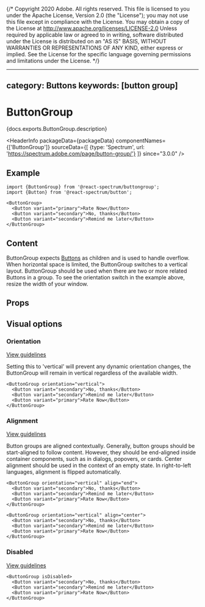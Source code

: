 {/* Copyright 2020 Adobe. All rights reserved.
This file is licensed to you under the Apache License, Version 2.0 (the "License");
you may not use this file except in compliance with the License. You may obtain a copy
of the License at http://www.apache.org/licenses/LICENSE-2.0
Unless required by applicable law or agreed to in writing, software distributed under
the License is distributed on an "AS IS" BASIS, WITHOUT WARRANTIES OR REPRESENTATIONS
OF ANY KIND, either express or implied. See the License for the specific language
governing permissions and limitations under the License. */}



---
category: Buttons
keywords: [button group]
---

# ButtonGroup

<PageDescription>{docs.exports.ButtonGroup.description}</PageDescription>

<HeaderInfo
  packageData={packageData}
  componentNames={['ButtonGroup']}
  sourceData={[
    {type: 'Spectrum', url: 'https://spectrum.adobe.com/page/button-group/'}
  ]}
  since="3.0.0" />

## Example
```tsx example
import {ButtonGroup} from '@react-spectrum/buttongroup';
import {Button} from '@react-spectrum/button';

<ButtonGroup>
  <Button variant="primary">Rate Now</Button>
  <Button variant="secondary">No, thanks</Button>
  <Button variant="secondary">Remind me later</Button>
</ButtonGroup>
```

## Content
ButtonGroup expects [Buttons](./Button.html) as children and is used to handle overflow. When horizontal space is limited, the ButtonGroup switches to a vertical layout. ButtonGroup should be used when there are two or more related Buttons in a group.
To see the orientation switch in the example above, resize the width of your window.

## Props

<PropTable component={docs.exports.ButtonGroup} links={docs.links} />

## Visual options

### Orientation
[View guidelines](https://spectrum.adobe.com/page/button-group/#Orientation)

Setting this to 'vertical' will prevent any dynamic orientation changes, the ButtonGroup will remain in vertical regardless of the available width.
```tsx example
<ButtonGroup orientation="vertical">
  <Button variant="secondary">No, thanks</Button>
  <Button variant="secondary">Remind me later</Button>
  <Button variant="primary">Rate Now</Button>
</ButtonGroup>
```

### Alignment
[View guidelines](https://spectrum.adobe.com/page/button-group/#Align-button-groups-based-on-content)

Button groups are aligned contextually. Generally, button groups should be start-aligned to follow content. However, they should be end-aligned inside container components, such as in dialogs, popovers, or cards. Center alignment should be used in the context of an empty state. In right-to-left languages, alignment is flipped automatically.

```tsx example
<ButtonGroup orientation="vertical" align="end">
  <Button variant="secondary">No, thanks</Button>
  <Button variant="secondary">Remind me later</Button>
  <Button variant="primary">Rate Now</Button>
</ButtonGroup>
```

```tsx example
<ButtonGroup orientation="vertical" align="center">
  <Button variant="secondary">No, thanks</Button>
  <Button variant="secondary">Remind me later</Button>
  <Button variant="primary">Rate Now</Button>
</ButtonGroup>
```

### Disabled
[View guidelines](https://spectrum.adobe.com/page/button-group/#Disabled)

```tsx example
<ButtonGroup isDisabled>
  <Button variant="secondary">No, thanks</Button>
  <Button variant="secondary">Remind me later</Button>
  <Button variant="primary">Rate Now</Button>
</ButtonGroup>
```
